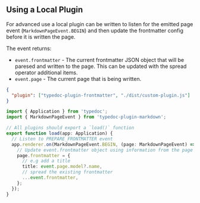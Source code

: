 ## Using a Local Plugin

For advanced use a local plugin can be written to listen for the emitted page event (`MarkdownPageEvent.BEGIN`) and then update the frontmatter config before it is written the page.

The event returns:

- `event.frontmatter` - The current frontmatter JSON object that will be paresed and written to the page. This can be updated with the spread operator additional items.
- `event.page` - The current page that is being written.

```json filename="typedoc.json"
{
  "plugin": ["typedoc-plugin-frontmatter", "./dist/custom-plugin.js"]
}
```

```ts filename="custom-plugin.ts"
import { Application } from 'typedoc';
import { MarkdownPageEvent } from 'typedoc-plugin-markdown';

// All plugins should export a `load()` function
export function load(app: Application) {
  // Listen to PREPARE_FRONTMATTER event
  app.renderer.on(MarkdownPageEvent.BEGIN, (page: MarkdownPageEvent) => {
    // Update event.frontmatter object using information from the page model as JSON
    page.frontmatter = {
      // e.g add a title
      title: event.page.model?.name,
      // spread the existing frontmatter
      ...event.frontmatter,
    };
  });
}
```
